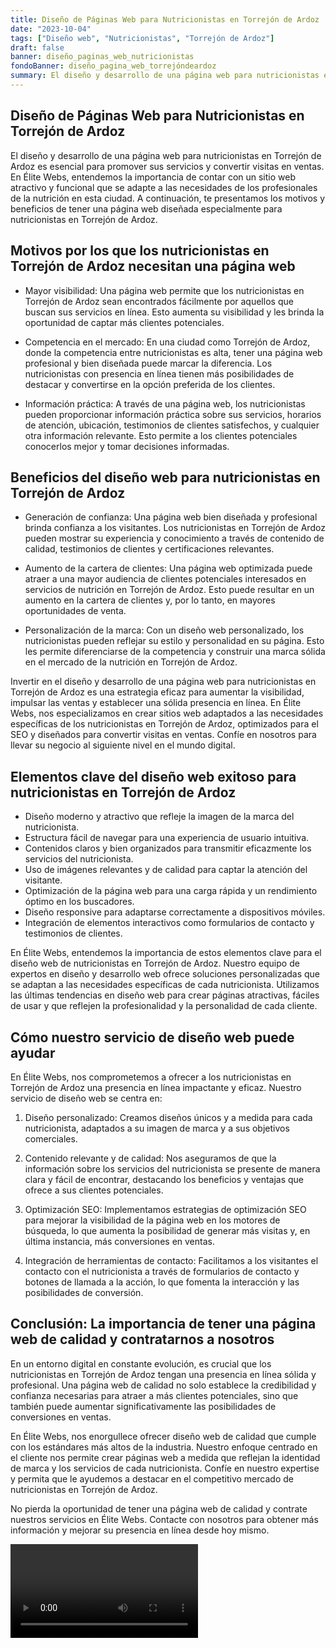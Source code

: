 ```yaml
---
title: Diseño de Páginas Web para Nutricionistas en Torrejón de Ardoz
date: "2023-10-04"
tags: ["Diseño web", "Nutricionistas", "Torrejón de Ardoz"]
draft: false
banner: diseño_paginas_web_nutricionistas
fondoBanner: diseño_pagina_web_torrejóndeardoz
summary: El diseño y desarrollo de una página web para nutricionistas en Torrejón de Ardoz es esencial para promover sus servicios y convertir visitas en ventas. En Élite Webs, entendemos la importancia de contar con un sitio web atractivo y funcional que se adapte a las necesidades de los profesionales de la nutrición en esta ciudad. A continuación, te presentamos los motivos y beneficios de tener una página web diseñada especialmente para nutricionistas en Torrejón de Ardoz.
---
```



## Diseño de Páginas Web para Nutricionistas en Torrejón de Ardoz

El diseño y desarrollo de una página web para nutricionistas en Torrejón de Ardoz es esencial para promover sus servicios y convertir visitas en ventas. En Élite Webs, entendemos la importancia de contar con un sitio web atractivo y funcional que se adapte a las necesidades de los profesionales de la nutrición en esta ciudad. A continuación, te presentamos los motivos y beneficios de tener una página web diseñada especialmente para nutricionistas en Torrejón de Ardoz.

## Motivos por los que los nutricionistas en Torrejón de Ardoz necesitan una página web

- Mayor visibilidad: Una página web permite que los nutricionistas en Torrejón de Ardoz sean encontrados fácilmente por aquellos que buscan sus servicios en línea. Esto aumenta su visibilidad y les brinda la oportunidad de captar más clientes potenciales.

- Competencia en el mercado: En una ciudad como Torrejón de Ardoz, donde la competencia entre nutricionistas es alta, tener una página web profesional y bien diseñada puede marcar la diferencia. Los nutricionistas con presencia en línea tienen más posibilidades de destacar y convertirse en la opción preferida de los clientes.

- Información práctica: A través de una página web, los nutricionistas pueden proporcionar información práctica sobre sus servicios, horarios de atención, ubicación, testimonios de clientes satisfechos, y cualquier otra información relevante. Esto permite a los clientes potenciales conocerlos mejor y tomar decisiones informadas.

## Beneficios del diseño web para nutricionistas en Torrejón de Ardoz

- Generación de confianza: Una página web bien diseñada y profesional brinda confianza a los visitantes. Los nutricionistas en Torrejón de Ardoz pueden mostrar su experiencia y conocimiento a través de contenido de calidad, testimonios de clientes y certificaciones relevantes.

- Aumento de la cartera de clientes: Una página web optimizada puede atraer a una mayor audiencia de clientes potenciales interesados en servicios de nutrición en Torrejón de Ardoz. Esto puede resultar en un aumento en la cartera de clientes y, por lo tanto, en mayores oportunidades de venta.

- Personalización de la marca: Con un diseño web personalizado, los nutricionistas pueden reflejar su estilo y personalidad en su página. Esto les permite diferenciarse de la competencia y construir una marca sólida en el mercado de la nutrición en Torrejón de Ardoz.

Invertir en el diseño y desarrollo de una página web para nutricionistas en Torrejón de Ardoz es una estrategia eficaz para aumentar la visibilidad, impulsar las ventas y establecer una sólida presencia en línea. En Élite Webs, nos especializamos en crear sitios web adaptados a las necesidades específicas de los nutricionistas en Torrejón de Ardoz, optimizados para el SEO y diseñados para convertir visitas en ventas. Confíe en nosotros para llevar su negocio al siguiente nivel en el mundo digital.

<GifSeo />

<Cta />

## Elementos clave del diseño web exitoso para nutricionistas en Torrejón de Ardoz

- Diseño moderno y atractivo que refleje la imagen de la marca del nutricionista.
- Estructura fácil de navegar para una experiencia de usuario intuitiva.
- Contenidos claros y bien organizados para transmitir eficazmente los servicios del nutricionista.
- Uso de imágenes relevantes y de calidad para captar la atención del visitante.
- Optimización de la página web para una carga rápida y un rendimiento óptimo en los buscadores.
- Diseño responsive para adaptarse correctamente a dispositivos móviles.
- Integración de elementos interactivos como formularios de contacto y testimonios de clientes.

En Élite Webs, entendemos la importancia de estos elementos clave para el diseño web de nutricionistas en Torrejón de Ardoz. Nuestro equipo de expertos en diseño y desarrollo web ofrece soluciones personalizadas que se adaptan a las necesidades específicas de cada nutricionista. Utilizamos las últimas tendencias en diseño web para crear páginas atractivas, fáciles de usar y que reflejen la profesionalidad y la personalidad de cada cliente.

## Cómo nuestro servicio de diseño web puede ayudar

En Élite Webs, nos comprometemos a ofrecer a los nutricionistas en Torrejón de Ardoz una presencia en línea impactante y eficaz. Nuestro servicio de diseño web se centra en:

1. Diseño personalizado: Creamos diseños únicos y a medida para cada nutricionista, adaptados a su imagen de marca y a sus objetivos comerciales.

2. Contenido relevante y de calidad: Nos aseguramos de que la información sobre los servicios del nutricionista se presente de manera clara y fácil de encontrar, destacando los beneficios y ventajas que ofrece a sus clientes potenciales.

3. Optimización SEO: Implementamos estrategias de optimización SEO para mejorar la visibilidad de la página web en los motores de búsqueda, lo que aumenta la posibilidad de generar más visitas y, en última instancia, más conversiones en ventas.

4. Integración de herramientas de contacto: Facilitamos a los visitantes el contacto con el nutricionista a través de formularios de contacto y botones de llamada a la acción, lo que fomenta la interacción y las posibilidades de conversión.

## Conclusión: La importancia de tener una página web de calidad y contratarnos a nosotros

En un entorno digital en constante evolución, es crucial que los nutricionistas en Torrejón de Ardoz tengan una presencia en línea sólida y profesional. Una página web de calidad no solo establece la credibilidad y confianza necesarias para atraer a más clientes potenciales, sino que también puede aumentar significativamente las posibilidades de conversiones en ventas.

En Élite Webs, nos enorgullece ofrecer diseño web de calidad que cumple con los estándares más altos de la industria. Nuestro enfoque centrado en el cliente nos permite crear páginas web a medida que reflejan la identidad de marca y los servicios de cada nutricionista. Confíe en nuestro expertise y permita que le ayudemos a destacar en el competitivo mercado de nutricionistas en Torrejón de Ardoz.

No pierda la oportunidad de tener una página web de calidad y contrate nuestros servicios en Élite Webs. Contacte con nosotros para obtener más información y mejorar su presencia en línea desde hoy mismo.

<Video />

<CtaBot job="Nutricionistas" city="Torrejón de Ardoz" />

<Gmaps query="Torrejón de Ardoz+españa+maps" />
